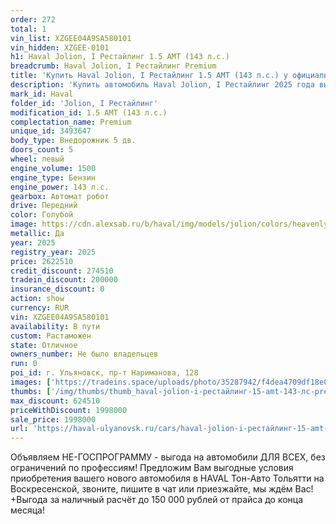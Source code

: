 ```yaml
---
order: 272
total: 1
vin_list: XZGEE04A9SA580101
vin_hidden: XZGEE-0101
h1: Haval Jolion, I Рестайлинг 1.5 AMT (143 л.с.)
breadcrumb: Haval Jolion, I Рестайлинг Premium
title: 'Купить Haval Jolion, I Рестайлинг 1.5 AMT (143 л.с.) у официального дилера в Ульяновске'
description: 'Купить автомобиль Haval Jolion, I Рестайлинг 2025 года выпуска, комплектация Premium, цвет - Голубой, двигатель - 1.5 AMT (143 л.с.) у официального дилера в г. Ульяновск. Стоимость данного автомобиля Haval Jolion, I Рестайлинг – 1998000'
mark_id: Haval
folder_id: 'Jolion, I Рестайлинг'
modification_id: 1.5 AMT (143 л.с.)
complectation_name: Premium
unique_id: 3493647
body_type: Внедорожник 5 дв.
doors_count: 5
wheel: левый
engine_volume: 1500
engine_type: Бензин
engine_power: 143 л.с.
gearbox: Автомат робот
drive: Передний
color: Голубой
image: https://cdn.alexsab.ru/b/haval/img/models/jolion/colors/heavenly-topaz.webp
metallic: Да
year: 2025
registry_year: 2025
price: 2622510
credit_discount: 274510
tradein_discount: 200000
insurance_discount: 0
action: show
currency: RUR
vin: XZGEE04A9SA580101
availability: В пути
custom: Растаможен
state: Отличное
owners_number: Не было владельцев
run: 0
poi_id: г. Ульяновск, пр-т Нариманова, 128
images: ['https://tradeins.space/uploads/photo/35287942/f4dea4709df18e03909043a1d7b3a15a.jpg', 'https://tradeins.space/uploads/photo/35287943/bc61abcf5006186f70bcdb7fec5e1b89.jpg', 'https://tradeins.space/uploads/photo/35287944/6f92595bcac0197daf76cce7e68b693c.jpg', 'https://tradeins.space/uploads/photo/35287945/1d5326bd22dd264696bdb7ef39f3f82f.jpg', 'https://tradeins.space/uploads/photo/35287946/365b787ec70bd36d901dd4bf1429a8e6.jpg', 'https://tradeins.space/uploads/photo/35287947/4eb470d545d17b9719e7b339e03ad7df.jpg', 'https://tradeins.space/uploads/photo/35287948/752427df463fcc0d695383e54b9ebc36.jpg', 'https://tradeins.space/uploads/photo/35287949/9404d7e5536738326418b0e5261c00d8.jpg']
thumbs: ['/img/thumbs/thumb_haval-jolion-i-рестайлинг-15-amt-143-лс-premium-голубой-2025_3a15a_0.webp', '/img/thumbs/thumb_haval-jolion-i-рестайлинг-15-amt-143-лс-premium-голубой-2025_e1b89_1.webp', '/img/thumbs/thumb_haval-jolion-i-рестайлинг-15-amt-143-лс-premium-голубой-2025_b693c_2.webp', '/img/thumbs/thumb_haval-jolion-i-рестайлинг-15-amt-143-лс-premium-голубой-2025_3f82f_3.webp', '/img/thumbs/thumb_haval-jolion-i-рестайлинг-15-amt-143-лс-premium-голубой-2025_9a8e6_4.webp']
max_discount: 624510
priceWithDiscount: 1998000
sale_price: 1998000
url: 'https://haval-ulyanovsk.ru/cars/haval-jolion-i-рестайлинг-15-amt-143-лс-premium-голубой-2025/'
---
```

<p>
 Объявляем НЕ-ГОСПРОГРАММУ - выгода на автомобили ДЛЯ ВСЕХ, без ограничений по профессиям! Предложим Вам выгодные условия приобретения вашего нового автомобиля в HAVAL Тон-Авто Тольятти на Воскресенской, звоните, пишите в чат или приезжайте, мы ждём Вас! +Выгода за наличный расчёт до 150 000 рублей от прайса до конца месяца!
</p>
<p>
</p>
<p>
</p>
